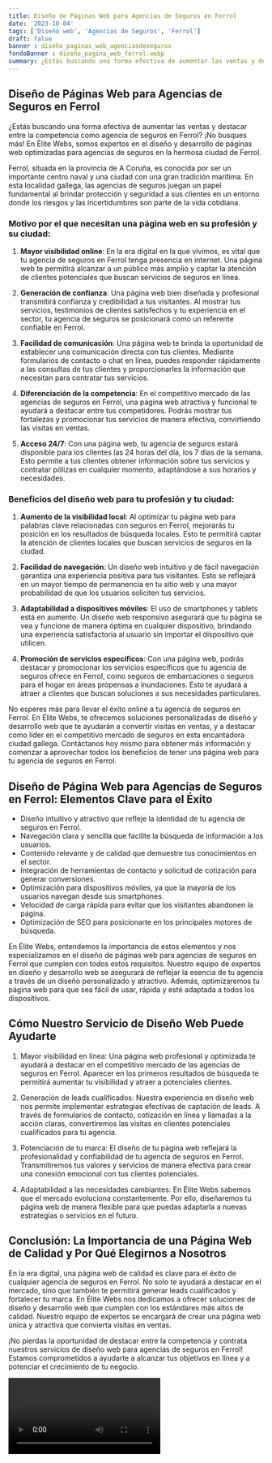 ```yaml
---
title: Diseño de Páginas Web para Agencias de Seguros en Ferrol
date: '2023-10-04'
tags: ['Diseño web', 'Agencias de Seguros', 'Ferrol']
draft: false
banner : diseño_paginas_web_agenciasdeseguros
fondoBanner : diseño_pagina_web_ferrol.webp
summary: ¿Estás buscando una forma efectiva de aumentar las ventas y destacar entre la competencia como agencia de seguros en Ferrol? ¡No busques más! En Élite Webs, somos expertos en el diseño y desarrollo de páginas web optimizadas para agencias de seguros en la hermosa ciudad de Ferrol.
---
```


## Diseño de Páginas Web para Agencias de Seguros en Ferrol

¿Estás buscando una forma efectiva de aumentar las ventas y destacar entre la competencia como agencia de seguros en Ferrol? ¡No busques más! En Élite Webs, somos expertos en el diseño y desarrollo de páginas web optimizadas para agencias de seguros en la hermosa ciudad de Ferrol.

Ferrol, situada en la provincia de A Coruña, es conocida por ser un importante centro naval y una ciudad con una gran tradición marítima. En esta localidad gallega, las agencias de seguros juegan un papel fundamental al brindar protección y seguridad a sus clientes en un entorno donde los riesgos y las incertidumbres son parte de la vida cotidiana.

### Motivo por el que necesitan una página web en su profesión y su ciudad:

1. **Mayor visibilidad online**: En la era digital en la que vivimos, es vital que tu agencia de seguros en Ferrol tenga presencia en internet. Una página web te permitirá alcanzar a un público más amplio y captar la atención de clientes potenciales que buscan servicios de seguros en línea.

2. **Generación de confianza**: Una página web bien diseñada y profesional transmitirá confianza y credibilidad a tus visitantes. Al mostrar tus servicios, testimonios de clientes satisfechos y tu experiencia en el sector, tu agencia de seguros se posicionará como un referente confiable en Ferrol.

3. **Facilidad de comunicación**: Una página web te brinda la oportunidad de establecer una comunicación directa con tus clientes. Mediante formularios de contacto o chat en línea, puedes responder rápidamente a las consultas de tus clientes y proporcionarles la información que necesitan para contratar tus servicios.

4. **Diferenciación de la competencia**: En el competitivo mercado de las agencias de seguros en Ferrol, una página web atractiva y funcional te ayudará a destacar entre tus competidores. Podrás mostrar tus fortalezas y promocionar tus servicios de manera efectiva, convirtiendo las visitas en ventas.

5. **Acceso 24/7**: Con una página web, tu agencia de seguros estará disponible para los clientes las 24 horas del día, los 7 días de la semana. Esto permite a tus clientes obtener información sobre tus servicios y contratar pólizas en cualquier momento, adaptándose a sus horarios y necesidades.

### Beneficios del diseño web para tu profesión y tu ciudad:

1. **Aumento de la visibilidad local**: Al optimizar tu página web para palabras clave relacionadas con seguros en Ferrol, mejorarás tu posición en los resultados de búsqueda locales. Esto te permitirá captar la atención de clientes locales que buscan servicios de seguros en la ciudad.

2. **Facilidad de navegación**: Un diseño web intuitivo y de fácil navegación garantiza una experiencia positiva para tus visitantes. Esto se reflejará en un mayor tiempo de permanencia en tu sitio web y una mayor probabilidad de que los usuarios soliciten tus servicios.

3. **Adaptabilidad a dispositivos móviles**: El uso de smartphones y tablets está en aumento. Un diseño web responsivo asegurará que tu página se vea y funcione de manera óptima en cualquier dispositivo, brindando una experiencia satisfactoria al usuario sin importar el dispositivo que utilicen.

4. **Promoción de servicios específicos**: Con una página web, podrás destacar y promocionar los servicios específicos que tu agencia de seguros ofrece en Ferrol, como seguros de embarcaciones o seguros para el hogar en áreas propensas a inundaciones. Esto te ayudará a atraer a clientes que buscan soluciones a sus necesidades particulares.

No esperes más para llevar el éxito online a tu agencia de seguros en Ferrol. En Élite Webs, te ofrecemos soluciones personalizadas de diseño y desarrollo web que te ayudarán a convertir visitas en ventas, y a destacar como líder en el competitivo mercado de seguros en esta encantadora ciudad gallega. Contáctanos hoy mismo para obtener más información y comenzar a aprovechar todos los beneficios de tener una página web para tu agencia de seguros en Ferrol.

<GifSeo />

<Cta />

## Diseño de Página Web para Agencias de Seguros en Ferrol: Elementos Clave para el Éxito

- Diseño intuitivo y atractivo que refleje la identidad de tu agencia de seguros en Ferrol.
- Navegación clara y sencilla que facilite la búsqueda de información a los usuarios.
- Contenido relevante y de calidad que demuestre tus conocimientos en el sector.
- Integración de herramientas de contacto y solicitud de cotización para generar conversiones.
- Optimización para dispositivos móviles, ya que la mayoría de los usuarios navegan desde sus smartphones.
- Velocidad de carga rápida para evitar que los visitantes abandonen la página.
- Optimización de SEO para posicionarte en los principales motores de búsqueda.

En Élite Webs, entendemos la importancia de estos elementos y nos especializamos en el diseño de páginas web para agencias de seguros en Ferrol que cumplen con todos estos requisitos. Nuestro equipo de expertos en diseño y desarrollo web se asegurará de reflejar la esencia de tu agencia a través de un diseño personalizado y atractivo. Además, optimizaremos tu página web para que sea fácil de usar, rápida y esté adaptada a todos los dispositivos.

## Cómo Nuestro Servicio de Diseño Web Puede Ayudarte

1. Mayor visibilidad en línea: Una página web profesional y optimizada te ayudará a destacar en el competitivo mercado de las agencias de seguros en Ferrol. Aparecer en los primeros resultados de búsqueda te permitirá aumentar tu visibilidad y atraer a potenciales clientes.

2. Generación de leads cualificados: Nuestra experiencia en diseño web nos permite implementar estrategias efectivas de captación de leads. A través de formularios de contacto, cotización en línea y llamadas a la acción claras, convertiremos las visitas en clientes potenciales cualificados para tu agencia.

3. Potenciación de tu marca: El diseño de tu página web reflejará la profesionalidad y confiabilidad de tu agencia de seguros en Ferrol. Transmitiremos tus valores y servicios de manera efectiva para crear una conexión emocional con tus clientes potenciales.

4. Adaptabilidad a las necesidades cambiantes: En Élite Webs sabemos que el mercado evoluciona constantemente. Por ello, diseñaremos tu página web de manera flexible para que puedas adaptarla a nuevas estrategias o servicios en el futuro.

## Conclusión: La Importancia de una Página Web de Calidad y Por Qué Elegirnos a Nosotros

En la era digital, una página web de calidad es clave para el éxito de cualquier agencia de seguros en Ferrol. No solo te ayudará a destacar en el mercado, sino que también te permitirá generar leads cualificados y fortalecer tu marca. En Élite Webs nos dedicamos a ofrecer soluciones de diseño y desarrollo web que cumplen con los estándares más altos de calidad. Nuestro equipo de expertos se encargará de crear una página web única y atractiva que convierta visitas en ventas.

¡No pierdas la oportunidad de destacar entre la competencia y contrata nuestros servicios de diseño web para agencias de seguros en Ferrol! Estamos comprometidos a ayudarte a alcanzar tus objetivos en línea y a potenciar el crecimiento de tu negocio.

<Video />

<CtaBot job='Agencias de Seguros' city='Ferrol'/>

<Gmaps query='Ferrol+españa+maps' />